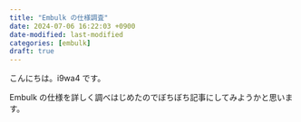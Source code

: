 ```yaml
---
title: "Embulk の仕様調査"
date: 2024-07-06 16:22:03 +0900
date-modified: last-modified
categories: [embulk]
draft: true
---
```


こんにちは。i9wa4 です。

Embulk の仕様を詳しく調べはじめたのでぼちぼち記事にしてみようかと思います。

